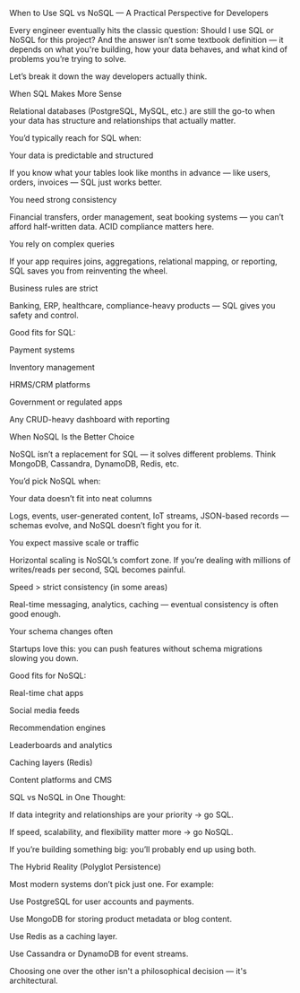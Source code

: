 When to Use SQL vs NoSQL — A Practical Perspective for Developers

Every engineer eventually hits the classic question: Should I use SQL or NoSQL for this project? And the answer isn’t some textbook definition — it depends on what you're building, how your data behaves, and what kind of problems you’re trying to solve.

Let’s break it down the way developers actually think.

When SQL Makes More Sense

Relational databases (PostgreSQL, MySQL, etc.) are still the go-to when your data has structure and relationships that actually matter.

You’d typically reach for SQL when:

 Your data is predictable and structured

If you know what your tables look like months in advance — like users, orders, invoices — SQL just works better.

 You need strong consistency

Financial transfers, order management, seat booking systems — you can’t afford half-written data. ACID compliance matters here.

 You rely on complex queries

If your app requires joins, aggregations, relational mapping, or reporting, SQL saves you from reinventing the wheel.

 Business rules are strict

Banking, ERP, healthcare, compliance-heavy products — SQL gives you safety and control.

Good fits for SQL:

Payment systems

Inventory management

HRMS/CRM platforms

Government or regulated apps

Any CRUD-heavy dashboard with reporting

When NoSQL Is the Better Choice

NoSQL isn’t a replacement for SQL — it solves different problems. Think MongoDB, Cassandra, DynamoDB, Redis, etc.

You’d pick NoSQL when:

 Your data doesn’t fit into neat columns

Logs, events, user-generated content, IoT streams, JSON-based records — schemas evolve, and NoSQL doesn’t fight you for it.

 You expect massive scale or traffic

Horizontal scaling is NoSQL’s comfort zone. If you’re dealing with millions of writes/reads per second, SQL becomes painful.

 Speed > strict consistency (in some areas)

Real-time messaging, analytics, caching — eventual consistency is often good enough.

 Your schema changes often

Startups love this: you can push features without schema migrations slowing you down.

Good fits for NoSQL:

Real-time chat apps

Social media feeds

Recommendation engines

Leaderboards and analytics

Caching layers (Redis)

Content platforms and CMS

SQL vs NoSQL in One Thought:

If data integrity and relationships are your priority → go SQL.

If speed, scalability, and flexibility matter more → go NoSQL.

If you’re building something big: you’ll probably end up using both.

The Hybrid Reality (Polyglot Persistence)

Most modern systems don’t pick just one. For example:

Use PostgreSQL for user accounts and payments.

Use MongoDB for storing product metadata or blog content.

Use Redis as a caching layer.

Use Cassandra or DynamoDB for event streams.

Choosing one over the other isn't a philosophical decision — it's architectural.